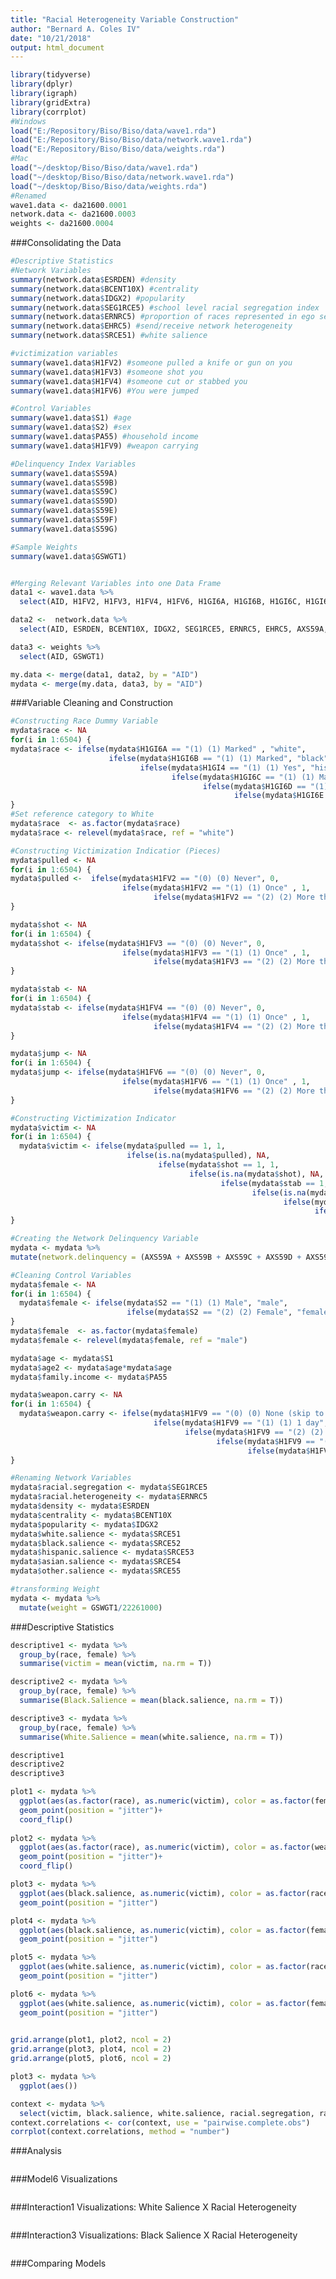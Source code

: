 ```yaml
---
title: "Racial Heterogeneity Variable Construction"
author: "Bernard A. Coles IV"
date: "10/21/2018"
output: html_document
---
```


```r
library(tidyverse)
library(dplyr)
library(igraph)
library(gridExtra)
library(corrplot)
#Windows
load("E:/Repository/Biso/Biso/data/wave1.rda")
load("E:/Repository/Biso/Biso/data/network.wave1.rda")
load("E:/Repository/Biso/Biso/data/weights.rda")
#Mac
load("~/desktop/Biso/Biso/data/wave1.rda")
load("~/desktop/Biso/Biso/data/network.wave1.rda")
load("~/desktop/Biso/Biso/data/weights.rda")
#Renamed
wave1.data <- da21600.0001
network.data <- da21600.0003
weights <- da21600.0004
```

###Consolidating the Data
```r
#Descriptive Statistics
#Network Variables
summary(network.data$ESRDEN) #density
summary(network.data$BCENT10X) #centrality
summary(network.data$IDGX2) #popularity
summary(network.data$SEG1RCE5) #school level racial segregation index
summary(network.data$ERNRC5) #proportion of races represented in ego send/receive network 
summary(network.data$EHRC5) #send/receive network heterogeneity
summary(network.data$SRCE51) #white salience

#victimization variables
summary(wave1.data$H1FV2) #someone pulled a knife or gun on you
summary(wave1.data$H1FV3) #someone shot you
summary(wave1.data$H1FV4) #someone cut or stabbed you 
summary(wave1.data$H1FV6) #You were jumped

#Control Variables
summary(wave1.data$S1) #age
summary(wave1.data$S2) #sex
summary(wave1.data$PA55) #household income
summary(wave1.data$H1FV9) #weapon carrying

#Delinquency Index Variables
summary(wave1.data$S59A)
summary(wave1.data$S59B)
summary(wave1.data$S59C)
summary(wave1.data$S59D)
summary(wave1.data$S59E)
summary(wave1.data$S59F)
summary(wave1.data$S59G)

#Sample Weights
summary(wave1.data$GSWGT1)


#Merging Relevant Variables into one Data Frame
data1 <- wave1.data %>%
  select(AID, H1FV2, H1FV3, H1FV4, H1FV6, H1GI6A, H1GI6B, H1GI6C, H1GI6D, H1GI6E, H1GI4, S1, S2, PA55, H1FV9)

data2 <-  network.data %>%
  select(AID, ESRDEN, BCENT10X, IDGX2, SEG1RCE5, ERNRC5, EHRC5, AXS59A, AXS59B, AXS59C, AXS59D, AXS59E, AXS59F, AXS59G, SRCE51, SRCE52, SRCE53, SRCE54, SRCE55)

data3 <- weights %>%
  select(AID, GSWGT1)

my.data <- merge(data1, data2, by = "AID") 
mydata <- merge(my.data, data3, by = "AID")
```

###Variable Cleaning and Construction 
```r
#Constructing Race Dummy Variable 
mydata$race <- NA 
for(i in 1:6504) {
mydata$race <- ifelse(mydata$H1GI6A == "(1) (1) Marked" , "white",
                      ifelse(mydata$H1GI6B == "(1) (1) Marked", "black",
                             ifelse(mydata$H1GI4 == "(1) (1) Yes", "hispanic",
                                    ifelse(mydata$H1GI6C == "(1) (1) Marked", "other",
                                           ifelse(mydata$H1GI6D == "(1) (1) Marked (If Asian/Pacific Islander among R's answer ask Q", "asian",
                                                  ifelse(mydata$H1GI6E == "(1) (1) Marked", "other", "NA"))))))
}
#Set reference category to White
mydata$race  <- as.factor(mydata$race)
mydata$race <- relevel(mydata$race, ref = "white")

#Constructing Victimization Indicatior (Pieces)
mydata$pulled <- NA
for(i in 1:6504) {
mydata$pulled <-  ifelse(mydata$H1FV2 == "(0) (0) Never", 0,
                         ifelse(mydata$H1FV2 == "(1) (1) Once" , 1,
                                ifelse(mydata$H1FV2 == "(2) (2) More than once", 1, NA)))
}

mydata$shot <- NA
for(i in 1:6504) {
mydata$shot <- ifelse(mydata$H1FV3 == "(0) (0) Never", 0,
                         ifelse(mydata$H1FV3 == "(1) (1) Once" , 1,
                                ifelse(mydata$H1FV3 == "(2) (2) More than once", 1, NA)))
}

mydata$stab <- NA
for(i in 1:6504) {
mydata$stab <- ifelse(mydata$H1FV4 == "(0) (0) Never", 0,
                         ifelse(mydata$H1FV4 == "(1) (1) Once" , 1,
                                ifelse(mydata$H1FV4 == "(2) (2) More than once", 1, NA)))
}

mydata$jump <- NA
for(i in 1:6504) {
mydata$jump <- ifelse(mydata$H1FV6 == "(0) (0) Never", 0,
                         ifelse(mydata$H1FV6 == "(1) (1) Once" , 1,
                                ifelse(mydata$H1FV6 == "(2) (2) More than once", 1, NA)))
}

#Constructing Victimization Indicator 
mydata$victim <- NA
for(i in 1:6504) {
  mydata$victim <- ifelse(mydata$pulled == 1, 1,
                          ifelse(is.na(mydata$pulled), NA,
                                 ifelse(mydata$shot == 1, 1,
                                        ifelse(is.na(mydata$shot), NA,
                                               ifelse(mydata$stab == 1, 1,
                                                      ifelse(is.na(mydata$stab), NA,
                                                             ifelse(mydata$jump == 1, 1,
                                                                    ifelse(is.na(mydata$jump), NA, 0))))))))
}

#Creating the Network Delinquency Variable
mydata <- mydata %>%
mutate(network.delinquency = (AXS59A + AXS59B + AXS59C + AXS59D + AXS59E + AXS59F + AXS59G)/7) 

#Cleaning Control Variables 
mydata$female <- NA
for(i in 1:6504) {
  mydata$female <- ifelse(mydata$S2 == "(1) (1) Male", "male",
                          ifelse(mydata$S2 == "(2) (2) Female", "female", NA))
}
mydata$female  <- as.factor(mydata$female)
mydata$female <- relevel(mydata$female, ref = "male")

mydata$age <- mydata$S1
mydata$age2 <- mydata$age*mydata$age
mydata$family.income <- mydata$PA55

mydata$weapon.carry <- NA
for(i in 1:6504) {
  mydata$weapon.carry <- ifelse(mydata$H1FV9 == "(0) (0) None (skip to Q.11)", 0, 
                                ifelse(mydata$H1FV9 == "(1) (1) 1 day", 1,
                                       ifelse(mydata$H1FV9 == "(2) (2) 2 or 3 days", 1,
                                              ifelse(mydata$H1FV9 == "(3) (3) 4 or 5 days", 1,
                                                     ifelse(mydata$H1FV9 == "(4) (4) 6 or more days", 1, NA)))))
}

#Renaming Network Variables
mydata$racial.segregation <- mydata$SEG1RCE5
mydata$racial.heterogeneity <- mydata$ERNRC5
mydata$density <- mydata$ESRDEN
mydata$centrality <- mydata$BCENT10X
mydata$popularity <- mydata$IDGX2
mydata$white.salience <- mydata$SRCE51
mydata$black.salience <- mydata$SRCE52
mydata$hispanic.salience <- mydata$SRCE53
mydata$asian.salience <- mydata$SRCE54
mydata$other.salience <- mydata$SRCE55

#transforming Weight
mydata <- mydata %>%
  mutate(weight = GSWGT1/22261000)
```

###Descriptive Statistics 
```r
descriptive1 <- mydata %>%
  group_by(race, female) %>%
  summarise(victim = mean(victim, na.rm = T))

descriptive2 <- mydata %>%
  group_by(race, female) %>%
  summarise(Black.Salience = mean(black.salience, na.rm = T))

descriptive3 <- mydata %>%
  group_by(race, female) %>%
  summarise(White.Salience = mean(white.salience, na.rm = T))

descriptive1
descriptive2
descriptive3

plot1 <- mydata %>%
  ggplot(aes(as.factor(race), as.numeric(victim), color = as.factor(female))) +
  geom_point(position = "jitter")+
  coord_flip()
  
plot2 <- mydata %>%
  ggplot(aes(as.factor(race), as.numeric(victim), color = as.factor(weapon.carry))) +
  geom_point(position = "jitter")+
  coord_flip()

plot3 <- mydata %>%
  ggplot(aes(black.salience, as.numeric(victim), color = as.factor(race))) +
  geom_point(position = "jitter")

plot4 <- mydata %>%
  ggplot(aes(black.salience, as.numeric(victim), color = as.factor(female))) +
  geom_point(position = "jitter")

plot5 <- mydata %>%
  ggplot(aes(white.salience, as.numeric(victim), color = as.factor(race))) +
  geom_point(position = "jitter")

plot6 <- mydata %>%
  ggplot(aes(white.salience, as.numeric(victim), color = as.factor(female))) +
  geom_point(position = "jitter")

  
grid.arrange(plot1, plot2, ncol = 2)
grid.arrange(plot3, plot4, ncol = 2)
grid.arrange(plot5, plot6, ncol = 2)

plot3 <- mydata %>%
  ggplot(aes())

context <- mydata %>%
  select(victim, black.salience, white.salience, racial.segregation, racial.heterogeneity, network.delinquency)
context.correlations <- cor(context, use = "pairwise.complete.obs")
corrplot(context.correlations, method = "number")

```

###Analysis 
```r

```

###Model6 Visualizations
```r

```

###Interaction1 Visualizations: White Salience X Racial Heterogeneity
```r

```

###Interaction3 Visualizations: Black Salience X Racial Heterogeneity
```r

```

###Comparing Models
```r


```

